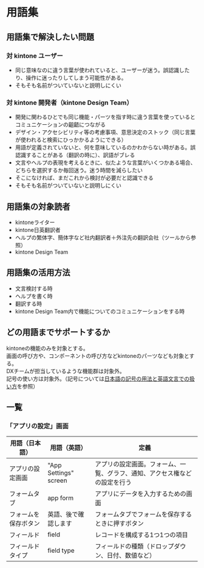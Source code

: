
<Meta title='guidelines/用語集' />

# 用語集

## 用語集で解決したい問題

### 対 kintone ユーザー

- 同じ意味なのに違う言葉が使われていると、ユーザーが迷う。誤認識したり、操作に迷ったりしてしまう可能性がある。
- そもそも名前がついていないと説明しにくい

### 対 kintone 開発者（kintone Design Team）

- 開発に関わるひとでも同じ機能・パーツを指す時に違う言葉を使っているとコミュニケーションの齟齬につながる
- デザイン・アクセシビリティ等の考慮事項、意思決定のストック（同じ言葉が使われると検索にひっかかるようにできる）
- 用語が定義されていないと、何を意味しているのかわからない時がある。誤認識することがある（翻訳の時に）、訳語がブレる
- 文言やヘルプの表現を考えるときに、似たような言葉がいくつかある場合、どちらを選択するか毎回迷う。迷う時間を減らしたい
- そこになければ、まだこれから検討が必要だと認識できる
- そもそも名前がついていないと説明しにくい

## 用語集の対象読者

- kintoneライター
- kintone日英翻訳者
- ヘルプの繁体字、簡体字など社内翻訳者＋外注先の翻訳会社（ツールから参照）
- kintone Design Team

## 用語集の活用方法

- 文言検討する時
- ヘルプを書く時
- 翻訳する時
- kintone Design Team内で機能についてのコミュニケーションをする時

## どの用語までサポートするか

kintoneの機能のみを対象とする。<br/>
画面の呼び方や、コンポーネントの呼び方などkintoneのパーツなども対象とする。<br/>
DXチームが担当しているような機能群は対象外。<br/>
記号の使い方は対象外。（記号については[日本語の記号の用法と英語文言での扱い方](?path=/docs/guidelines-日本語の記号の用法と英語文言での扱い方--docs)を参照）

## 一覧

### 「アプリの設定」画面

| 用語（日本語） | 用語（英語） | 定義 |
| -------------- | ------------ | ---- |
| アプリの設定画面 | "App Settings" screen | アプリの設定画面。フォーム、一覧、グラフ、通知、アクセス権などの設定を行う |
| フォームタブ | app form | アプリにデータを入力するための画面 |
| フォームを保存ボタン | 英語、後で確認します | フォームタブでフォームを保存するときに押すボタン |
| フィールド | field | レコードを構成する1つ1つの項目 |
| フィールドタイプ | field type | フィールドの種類（ドロップダウン、日付、数値など） |
